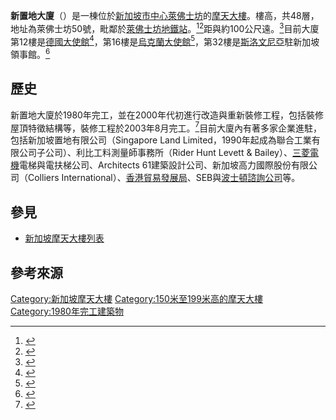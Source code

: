 {{Infobox building
| name               = 新置地大廈<br>Singapore Land Tower
| image              = Singapore Land Tower 3.jpg
| image_size         = 250px
| caption            = 
| alternate_names    = 萊佛士坊50號（50 Raffles Place）<br>蚬壳大厦（Shell Tower）
| location           = {{SIN}}[[市中心_(新加坡)|市中心]][[萊佛士坊|萊佛士坊]]
| latd               = 1.2846
| longd              = 103.8518
| iso_region         = SG-01
| coordinates_display= title
| completion_date    = 1980年
| building_type      = 商業辦公室<br>政府辦公室
| roof               = {{convert|190|m|abbr=on}}
| floor_count        = 48層
| floor_area         = 58,000平方公尺<br>（620,000平方英尺）
| architect          = [[巴馬丹拿|巴馬丹拿]]<br>Architects 61建築設計公司
| owner              = 聯合工業有限公司
| management         = 
| references         = <ref name="Q1">{{ctbuh|1987|Singapore Land Tower}}</ref><ref>{{skyscraperpage|2041}}</ref><ref>{{structurae|s0011904}}</ref>
}}

'''新置地大廈'''（{{lang-en|Singapore Land Tower}}）是一棟位於[[新加坡|新加坡]][[市中心_(新加坡)|市中心]][[萊佛士坊|萊佛士坊]]的[[摩天大樓|摩天大樓]]。樓高{{convert|190|m|abbr=on}}，共48層，地址為萊佛士坊50號，毗鄰於[[萊佛士坊地鐵站|萊佛士坊地鐵站]]。<ref>{{cite web|title=Singland: Singapore Land Tower Info|url=http://www.uic.com.sg/commercial-retail/singapore-land-tower/|publisher=Sing Land|accessdate=29 October 2011|archive-date=2020-08-04|archive-url=https://web.archive.org/web/20200804020533/http://uic.com.sg/commercial-retail/singapore-land-tower/|dead-url=no}}</ref><ref>{{citeweb |title=Asia Travel : Map of Singapore Land Tower (S)048623 |work=StreetDirectory |url=http://www.streetdirectory.com/asia_travel/travel/travel_id_8188/travel_site_159/ |accessdate=2008-01-22 |archive-url=https://web.archive.org/web/20080130153842/http://www.streetdirectory.com/asia_travel/travel/travel_id_8188/travel_site_159 |archive-date=2008-01-30 |dead-url=yes }}</ref>距{{le|駁船碼頭|Boat Quay}}與{{le|哥烈碼頭|Collyer Quay}}約100公尺遠。<ref>{{citeweb |title=Singapore Land Tower is a place in Singapore on the Map of Singapore |publisher=Singapore Page |url=http://sg.pagenation.com/sin/Singapore%20Land%20Tower_103.8521_1.2847.map |accessdate=2008-01-22 |archive-url=https://web.archive.org/web/20071224085514/http://sg.pagenation.com/sin/Singapore%20Land%20Tower_103.8521_1.2847.map |archive-date=2007-12-24 |dead-url=yes }}</ref>目前大廈第12樓是[[德國|德國]][[外交代表機構|大使館]]<ref>{{citeweb |title=The Embassy - German Embassy Singapore |publisher=德國駐新加坡大使館 |url=http://www.singapur.diplo.de/Vertretung/singapur/en/02/__Botschaft.html |accessdate=2016-10-25 |archive-url=https://web.archive.org/web/20161025012146/http://www.singapur.diplo.de/Vertretung/singapur/en/02/__Botschaft.html |archive-date=2016-10-25 |dead-url=yes }}</ref>，第16樓是[[烏克蘭|烏克蘭]][[外交代表機構|大使館]]<ref>{{citeweb |title=Republic Singapore - Embassies of Ukraine - MFA of Ukraine |publisher=烏克蘭外交部 |url=http://mfa.gov.ua/en/about-mfa/abroad/embassies/102 |accessdate=2016-10-25 |archive-url=https://web.archive.org/web/20161120003331/http://mfa.gov.ua/en/about-mfa/abroad/embassies/102 |archive-date=2016-11-20 |dead-url=yes }}</ref>，第32樓是[[斯洛文尼亞|斯洛文尼亞]]駐新加坡領事館。<ref>{{citeweb |title=Embassy in Singapore - Foreign Embassies and Consulates in Singapore |publisher=烏克蘭外交部 |url=http://embassy.goabroad.com/embassies-in/singapore |accessdate=2016-10-25 |archive-date=2017-02-04 |archive-url=https://web.archive.org/web/20170204024012/http://embassy.goabroad.com/embassies-in/singapore |dead-url=no }}</ref>

== 歷史 ==
新置地大廈於1980年完工，並在2000年代初進行改造與重新裝修工程，包括裝修屋頂特徵結構等，裝修工程於2003年8月完工。<ref>{{emporis|106460}}</ref>目前大廈內有著多家企業進駐，包括新加坡置地有限公司（Singapore Land Limited，1990年起成為聯合工業有限公司子公司）、利比工料測量師事務所（Rider Hunt Levett & Bailey）、[[三菱電機|三菱電機]]電梯與電扶梯公司、Architects 61建築設計公司、新加坡高力國際股份有限公司（Colliers International）、[[香港貿易發展局|香港貿易發展局]]、SEB與[[波士頓諮詢公司|波士頓諮詢公司]]等。

{{Gallery|File:Singapore Land Tower 2.JPG|新置地大廈}}

== 參見 ==
* [[新加坡摩天大樓列表|新加坡摩天大樓列表]]

== 參考來源 ==
{{reflist}}

{{Skyscrapers in Singapore}}

{{DEFAULTSORT:Singapore Land Tower}}
[[Category:新加坡摩天大樓|Category:新加坡摩天大樓]]
[[Category:150米至199米高的摩天大樓|Category:150米至199米高的摩天大樓]]
[[Category:1980年完工建築物|Category:1980年完工建築物]]